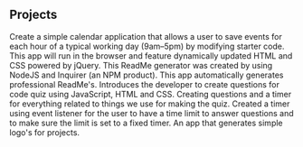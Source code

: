 ## Projects

<ProjectCard title="Weather Dashboard" link="https://github.com/TonyDeleo98/Workday-Schedule" bg="linear-gradient(to right, #D4145A 0%, #FBB03B 100%)">
Create a simple calendar application that allows a user to save events for each hour of a typical working day (9am–5pm) by modifying starter code. This app will run in the browser and feature dynamically updated HTML and CSS powered by jQuery.
</ProjectCard>

<ProjectCard title="README Generator" link="https://github.com/TonyDeleo98/README-Generator" bg="linear-gradient(to right, #D4145A 0%, #FBB03B 100%)">
This ReadMe generator was created by using NodeJS and Inquirer (an NPM product). This app automatically generates professional ReadMe's.
</ProjectCard>

<ProjectCard title="Code Quiz" link="https://github.com/TonyDeleo98/Code-Quiz" bg="linear-gradient(to right, #D4145A 0%, #FBB03B 100%)">
 Introduces the developer to create questions for code quiz using JavaScript, HTML and CSS. Creating questions and a timer for everything related to things we use for making the quiz. Created a timer using event listener for the user to have a time limit to answer questions and to make sure the limit is set to a fixed timer.
</ProjectCard>

<ProjectCard title="SVG Logomaker" link="https://github.com/TonyDeleo98/SVG-LogoMaker" bg="linear-gradient(to right, #D4145A 0%, #FBB03B 100%)">
An app that generates simple logo's for projects.
</ProjectCard>

